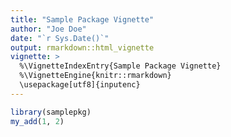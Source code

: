 ```yaml
---
title: "Sample Package Vignette"
author: "Joe Doe"
date: "`r Sys.Date()`"
output: rmarkdown::html_vignette
vignette: >
  %\VignetteIndexEntry{Sample Package Vignette}
  %\VignetteEngine{knitr::rmarkdown}
  \usepackage[utf8]{inputenc}
---
```


```r
library(samplepkg)
my_add(1, 2)
```
